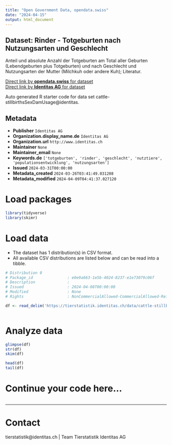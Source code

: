 ```yaml
---
title: "Open Government Data, opendata.swiss"
date: "2024-04-15"
output: html_document
---
```


## Dataset: Rinder - Totgeburten nach Nutzungsarten und Geschlecht

Anteil und absolute Anzahl der Totgeburten am Total aller Geburten (Lebendgeburten plus Totgeburten) und nach Geschlecht und Nutzungsarten der Mutter (Milchkuh oder andere Kuh); Literatur.

[Direct link by **opendata.swiss** for dataset](https://opendata.swiss/de/dataset/rinder-totgeburten-nach-nutzungsarten-und-geschlecht)<br>
[Direct link by **Identitas AG** for dataset](https://tierstatistik.identitas.ch/)

Auto generated R starter code for data set cattle-stillbirthsSexDamUsage@identitas.

## Metadata

- **Publisher** `Identitas AG`
- **Organization.display_name.de** `Identitas AG`
- **Organization.url** `http://www.identitas.ch`
- **Maintainer** `None`
- **Maintainer_email** `None`
- **Keywords.de** `['totgeburten', 'rinder', 'geschlecht', 'nutztiere', 'populationsentwicklung', 'nutzungsarten']`
- **Issued** `2024-03-31T00:00:00`
- **Metadata_created** `2024-03-26T03:41:49.031208`
- **Metadata_modified** `2024-04-09T04:41:37.027120`


# Load packages

```r

library(tidyverse)
library(skimr)

```

# Load data

-   The dataset has 1 distribution(s) in CSV format.
-   All available CSV distributions are listed below and can be read into a tibble.

```r

# Distribution 0
# Package_id               : e0e9a663-1e5b-4024-8237-e1e73079c06f
# Description              : 
# Issued                   : 2024-04-08T00:00:00
# Modified                 : None
# Rights                   : NonCommercialAllowed-CommercialAllowed-ReferenceRequired

df <- read_delim('https://tierstatistik.identitas.ch/data/cattle-stillbirthsSexDamUsage.csv')



```

# Analyze data

```r

glimpse(df)
str(df)
skim(df)

head(df)
tail(df)

```

# Continue your code here...

```r

```

------------------------------------------------------------------------

# Contact

tierstatistik@identitas.ch | Team Tierstatistik Identitas AG

